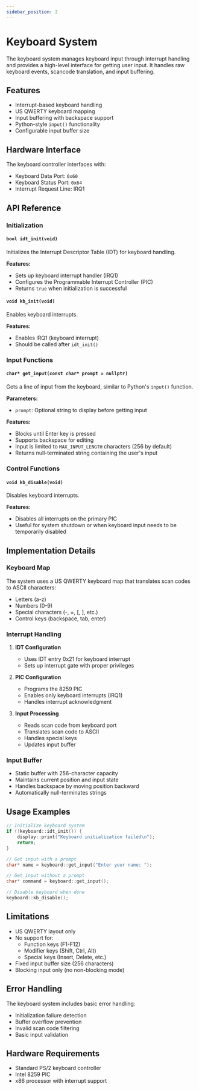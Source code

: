 ```yaml
---
sidebar_position: 2
---
```


# Keyboard System

The keyboard system manages keyboard input through interrupt handling and provides a high-level interface for getting user input. It handles raw keyboard events, scancode translation, and input buffering.

## Features

- Interrupt-based keyboard handling
- US QWERTY keyboard mapping
- Input buffering with backspace support
- Python-style `input()` functionality
- Configurable input buffer size

## Hardware Interface

The keyboard controller interfaces with:
- Keyboard Data Port: `0x60`
- Keyboard Status Port: `0x64`
- Interrupt Request Line: IRQ1

## API Reference

### Initialization

#### `bool idt_init(void)`
Initializes the Interrupt Descriptor Table (IDT) for keyboard handling.

**Features:**
- Sets up keyboard interrupt handler (IRQ1)
- Configures the Programmable Interrupt Controller (PIC)
- Returns `true` when initialization is successful

#### `void kb_init(void)`
Enables keyboard interrupts.

**Features:**
- Enables IRQ1 (keyboard interrupt)
- Should be called after `idt_init()`

### Input Functions

#### `char* get_input(const char* prompt = nullptr)`
Gets a line of input from the keyboard, similar to Python's `input()` function.

**Parameters:**
- `prompt`: Optional string to display before getting input

**Features:**
- Blocks until Enter key is pressed
- Supports backspace for editing
- Input is limited to `MAX_INPUT_LENGTH` characters (256 by default)
- Returns null-terminated string containing the user's input

### Control Functions

#### `void kb_disable(void)`
Disables keyboard interrupts.

**Features:**
- Disables all interrupts on the primary PIC
- Useful for system shutdown or when keyboard input needs to be temporarily disabled

## Implementation Details

### Keyboard Map
The system uses a US QWERTY keyboard map that translates scan codes to ASCII characters:
- Letters (a-z)
- Numbers (0-9)
- Special characters (-, =, [, ], etc.)
- Control keys (backspace, tab, enter)

### Interrupt Handling
1. **IDT Configuration**
   - Uses IDT entry 0x21 for keyboard interrupt
   - Sets up interrupt gate with proper privileges

2. **PIC Configuration**
   - Programs the 8259 PIC
   - Enables only keyboard interrupts (IRQ1)
   - Handles interrupt acknowledgment

3. **Input Processing**
   - Reads scan code from keyboard port
   - Translates scan code to ASCII
   - Handles special keys
   - Updates input buffer

### Input Buffer
- Static buffer with 256-character capacity
- Maintains current position and input state
- Handles backspace by moving position backward
- Automatically null-terminates strings

## Usage Examples

```cpp
// Initialize keyboard system
if (!keyboard::idt_init()) {
    display::print("Keyboard initialization failed\n");
    return;
}

// Get input with a prompt
char* name = keyboard::get_input("Enter your name: ");

// Get input without a prompt
char* command = keyboard::get_input();

// Disable keyboard when done
keyboard::kb_disable();
```

## Limitations

- US QWERTY layout only
- No support for:
  - Function keys (F1-F12)
  - Modifier keys (Shift, Ctrl, Alt)
  - Special keys (Insert, Delete, etc.)
- Fixed input buffer size (256 characters)
- Blocking input only (no non-blocking mode)

## Error Handling

The keyboard system includes basic error handling:
- Initialization failure detection
- Buffer overflow prevention
- Invalid scan code filtering
- Basic input validation

## Hardware Requirements

- Standard PS/2 keyboard controller
- Intel 8259 PIC
- x86 processor with interrupt support
